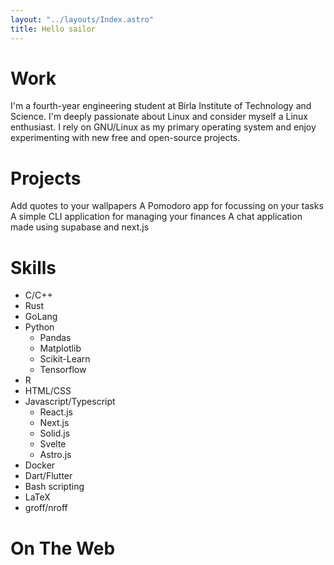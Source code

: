 ```yaml
---
layout: "../layouts/Index.astro"
title: Hello sailor
---
```



# Work

I\'m a fourth-year engineering student at Birla Institute of Technology and Science. I\'m deeply passionate about Linux and consider myself a Linux enthusiast. I rely on GNU/Linux as my primary operating system and enjoy experimenting with new free and open-source projects.

# Projects

<div class="grid grid-cols-1 md:grid-cols-2 gap-2 align-center mt-3">
  <Card title="Wallquote" url="https://github.com/sabyabhoi/wallquote">
    Add quotes to your wallpapers
  </Card>
  <Card title="WorkItOut" url="https://github.com/sabyabhoi/WorkItOut">
    A Pomodoro app for focussing on your tasks
  </Card>
  <Card title="save-it" url="https://github.com/sabyabhoi/save-it">
    A simple CLI application for managing your finances
  </Card>
  <Card title="BoiChat" url="https://github.com/sabyabhoi/BoiChat">
    A chat application made using supabase and next.js
  </Card>
</div>

# Skills

- C/C++
- Rust
- GoLang
- Python
  - Pandas
  - Matplotlib
  - Scikit-Learn
  - Tensorflow
- R
- HTML/CSS
- Javascript/Typescript
  - React.js
  - Next.js
  - Solid.js
  - Svelte
  - Astro.js
- Docker
- Dart/Flutter
- Bash scripting
- LaTeX
- groff/nroff

# On The Web

<IconLink
  url="https://github.com/sabyabhoi/"
  name="@sabyabhoi"
  icon="mdi:github"
/>
<IconLink
  url="https://www.linkedin.com/in/sabyabhoi/"
  name="sabyabhoi"
  icon="mdi:linkedin"
/>
<IconLink
  url="mailto:sabyabhoi@gmail.com"
  name="sabyabhoi@gmail.com"
  icon="ic:baseline-mail"
/>
